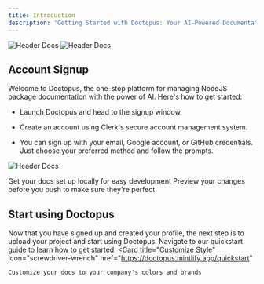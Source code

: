 ```yaml
---
title: Introduction
description: 'Getting Started with Doctopus: Your AI-Powered Documentation Browser for NodeJS Packages'
---
```


<img
  className="block dark:hidden"
  src="/images/headerdocs3.png"
  alt="Header Docs"
/>
<img
  className="hidden dark:block"
  src="/images/headerdocs3.png"
  alt="Header Docs"
/>

## Account Signup

Welcome to Doctopus, the one-stop platform for managing NodeJS package documentation with the power of AI. Here's how to get started:

- Launch Doctopus and head to the signup window.

- Create an account using Clerk's secure account management system.

- You can sign up with your email, Google account, or GitHub credentials. Just choose your preferred method and follow the prompts.

<img
  src="/images/accountsignup.png"
  alt="Header Docs"
/>

<CardGroup cols={2}>
  <Card
    title="Edit Your Docs"
    icon="pen-to-square"
    href="https://mintlify.com/docs/quickstart"
  >
    Get your docs set up locally for easy development
  </Card>
  <Card
    title="Preview Changes"
    icon="image"
    href="https://mintlify.com/docs/development"
  >
    Preview your changes before you push to make sure they're perfect
  </Card>
</CardGroup>

## Start using Doctopus

Now that you have signed up and created your profile, the next step is to upload your project and start using Doctopus. Navigate to our quickstart guide to learn how to get started.
<CardGroup cols={1}>
  <Card
    title="Customize Style"
    icon="screwdriver-wrench"
    href="https://doctopus.mintlify.app/quickstart"
  >
    Customize your docs to your company's colors and brands
  </Card>
</CardGroup>
